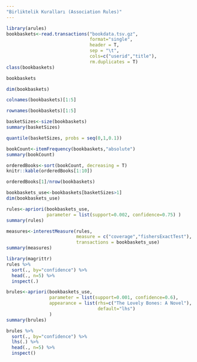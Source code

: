 ```yaml
---
"Birliktelik Kuralları (Association Rules)"
---
```

```r
library(arules)
bookbaskets<-read.transactions("bookdata.tsv.gz", 
                               format="single",
                               header = T,
                               sep = "\t",
                               cols=c("userid","title"),
                               rm.duplicates = T)
class(bookbaskets)
```
```r
bookbaskets
```
```r
dim(bookbaskets)
```

```r
colnames(bookbaskets)[1:5]
```
```r
rownames(bookbaskets)[1:5]
```
```r
basketSizes<-size(bookbaskets)
summary(basketSizes)
```
```r
quantile(basketSizes, probs = seq(0,1,0.1))
```
```r
bookCount<-itemFrequency(bookbaskets,"absolute")
summary(bookCount)
```
```r
orderedBooks<-sort(bookCount, decreasing = T)
knitr::kable(orderedBooks[1:10])
```
```r
orderedBooks[1]/nrow(bookbaskets)
```
```r
bookbaskets_use<-bookbaskets[basketSizes>1]
dim(bookbaskets_use)
```

```r
rules<-apriori(bookbaskets_use, 
               parameter = list(support=0.002, confidence=0.75) )
summary(rules)
```
```r
measures<-interestMeasure(rules,
                          measure = c("coverage","fishersExactTest"),
                          transactions = bookbaskets_use)
summary(measures)
```
```r
library(magrittr)
rules %>% 
  sort(., by="confidence") %>% 
  head(., n=5) %>% 
  inspect(.)
```

```r
brules<-apriori(bookbaskets_use, 
                parameter = list(support=0.001, confidence=0.6),
                appearance = list(rhs=c("The Lovely Bones: A Novel"),
                                  default="lhs")
                )
summary(brules)
```
```r
brules %>% 
  sort(., by="confidence") %>% 
  lhs(.) %>% 
  head(., n=5) %>% 
  inspect()
```























































